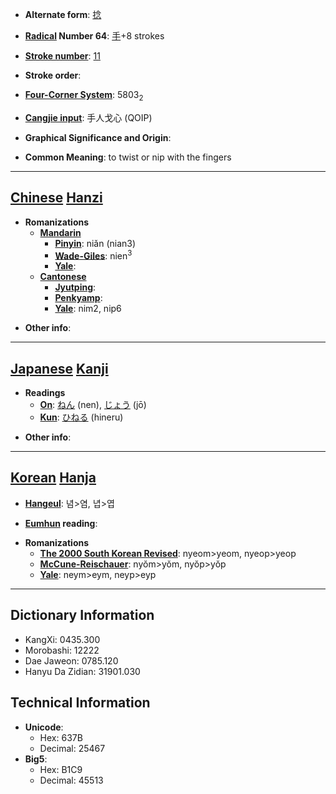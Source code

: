 * '''Alternate form''': [[捻]]

* '''[[Wiktionary:Chinese radical index| Radical]] Number 64''': [[Wiktionary:Chinese radical index 手|手]]+8 strokes

* '''[[Wiktionary:Chinese total strokes index|Stroke number]]''': [[Wiktionary:Chinese total strokes index 11|11]]

* '''Stroke order''': 

* '''[[Wiktionary:Chinese four corner index|Four-Corner System]]''': 5803<sub>2</sub>

* '''[[Wiktionary:Chinese Cangjie index|Cangjie input]]''': 手人戈心 (QOIP)

* '''Graphical Significance and Origin''': 

* '''Common Meaning''': to twist or nip with the fingers

----

== [[Chinese]] [[Hanzi]] ==

* '''Romanizations'''
** '''[[Mandarin]]'''
*** '''[[Pinyin]]''': niǎn (nian3)
*** '''[[Wade-Giles]]''': nien<sup>3</sup>
*** '''[[Yale]]''': 
** '''[[Cantonese]]'''
*** '''[[Jyutping]]''':
*** '''[[Penkyamp]]''': 
*** '''[[Yale]]''': nim2, nip6

* '''Other info''': 

----

== [[Japanese]] [[Kanji]] ==

* '''Readings'''
** '''[[On]]''': [[ねん]] (nen), [[じょう]] (jō)
** '''[[Kun]]''': [[ひねる]] (hineru)

* '''Other info''':  

----

== [[Korean]] [[Hanja]] ==

* '''[[Hangeul]]''': 념>염, 녑>엽

* '''[[Eumhun]] reading''': 

* '''Romanizations'''
** '''[[The 2000 South Korean Revised Romanization|The 2000 South Korean Revised]]''': nyeom>yeom, nyeop>yeop
** '''[[McCune-Reischauer]]''': nyŏm>yŏm, nyŏp>yŏp
** '''[[Yale]]''': neym>eym, neyp>eyp

----

== Dictionary Information ==

* KangXi: 0435.300
* Morobashi: 12222
* Dae Jaweon: 0785.120
* Hanyu Da Zidian: 31901.030

== Technical Information ==

* '''Unicode''':
** Hex: 637B
** Decimal: 25467
* '''Big5''':
** Hex: B1C9
** Decimal: 45513